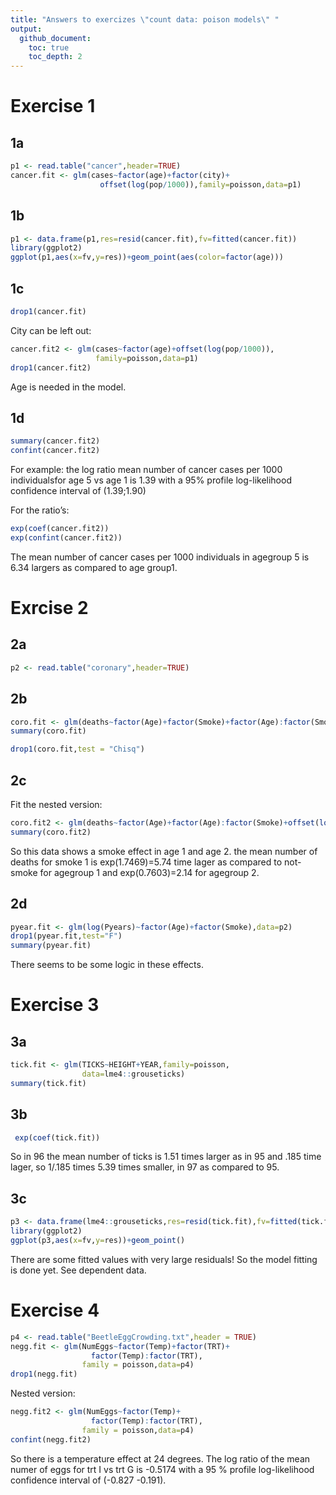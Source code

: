 ```yaml
---
title: "Answers to exercizes \"count data: poison models\" "
output:
  github_document:
    toc: true
    toc_depth: 2
---
```


# Exercise 1

## 1a
```r
p1 <- read.table("cancer",header=TRUE)
cancer.fit <- glm(cases~factor(age)+factor(city)+
                    offset(log(pop/1000)),family=poisson,data=p1)
```
## 1b
```r
p1 <- data.frame(p1,res=resid(cancer.fit),fv=fitted(cancer.fit))
library(ggplot2)
ggplot(p1,aes(x=fv,y=res))+geom_point(aes(color=factor(age)))
```

## 1c
```r
drop1(cancer.fit)
```

City can be left out:
```r
cancer.fit2 <- glm(cases~factor(age)+offset(log(pop/1000)),
                   family=poisson,data=p1)
drop1(cancer.fit2)
```
Age is needed in the model.

## 1d
```r
summary(cancer.fit2)
confint(cancer.fit2)
```

For example: the log ratio mean number of cancer cases per 1000 individualsfor age 5 vs age 1 is 1.39 with a 95% profile log-likelihood confidence interval of (1.39;1.90)

For the ratio's:
```r
exp(coef(cancer.fit2))
exp(confint(cancer.fit2))
```
The mean number of cancer cases per 1000 individuals in agegroup 5 is 6.34 largers as compared to age group1.

# Exrcise 2

## 2a
```r
p2 <- read.table("coronary",header=TRUE)
```

## 2b
```r
coro.fit <- glm(deaths~factor(Age)+factor(Smoke)+factor(Age):factor(Smoke)+offset(log(Pyears)),family=poisson,data=p2)
summary(coro.fit)
```
```r
drop1(coro.fit,test = "Chisq")
```
## 2c
Fit the nested version:
```r
coro.fit2 <- glm(deaths~factor(Age)+factor(Age):factor(Smoke)+offset(log(Pyears)),family=poisson,data=p2)
summary(coro.fit2)
```
So this data shows a smoke effect in age 1 and age 2.
the mean number of deaths for smoke 1 is exp(1.7469)=5.74 time lager as compared to not-smoke for agegroup 1 and exp(0.7603)=2.14 for agegroup 2.

## 2d
```r
pyear.fit <- glm(log(Pyears)~factor(Age)+factor(Smoke),data=p2)
drop1(pyear.fit,test="F")
summary(pyear.fit)
```
There seems to be some logic in these effects.

# Exercise 3

## 3a

```r
tick.fit <- glm(TICKS~HEIGHT+YEAR,family=poisson,
                data=lme4::grouseticks)
summary(tick.fit)
```

## 3b
```r
 exp(coef(tick.fit))
```
So in 96 the mean number of ticks is 1.51 times larger as in 95 and .185 time lager, so 1/.185 times 5.39 times smaller, in 97 as compared to 95.

## 3c
```r
p3 <- data.frame(lme4::grouseticks,res=resid(tick.fit),fv=fitted(tick.fit))
library(ggplot2)
ggplot(p3,aes(x=fv,y=res))+geom_point()
```

There are some fitted values with very large residuals! So the model fitting is done yet. See dependent data.

# Exercise 4

```r
p4 <- read.table("BeetleEggCrowding.txt",header = TRUE)
negg.fit <- glm(NumEggs~factor(Temp)+factor(TRT)+
                  factor(Temp):factor(TRT),
                family = poisson,data=p4)
drop1(negg.fit)
```

Nested version:
```r
negg.fit2 <- glm(NumEggs~factor(Temp)+
                  factor(Temp):factor(TRT),
                family = poisson,data=p4)
confint(negg.fit2)
```

So there is a temperature effect at 24 degrees. The log ratio of the mean numer of eggs for trt I vs trt G is -0.5174 with a 95 % profile log-likelihood confidence interval of (-0.827 -0.191).

